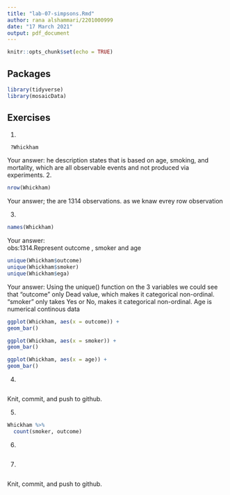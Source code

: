 ```yaml
---
title: "lab-07-simpsons.Rmd"
author: rana alshammari/2201000999 
date: "17 March 2021"
output: pdf_document
---
```


```r
knitr::opts_chunk$set(echo = TRUE)
```

## Packages

```r
library(tidyverse) 
library(mosaicData)
```


## Exercises


1.  
```r
 ?Whickham
```
    
Your answer:
he description states that is based on age, smoking, and mortality, which are all observable events and not produced via experiments.
2.  
```r
nrow(Whickham)
```

Your answer; the are 1314 observations. as we knaw evrey row observation

3.  

```r
names(Whickham)
```

Your answer:  
obs:1314.Represent outcome , smoker and age
```r
unique(Whickham$outcome)
unique(Whickham$smoker)
unique(Whickham$ega)
```

Your answer: 
Using the unique() function on the 3 variables we could see that "outcome" only Dead value, which makes it categorical non-ordinal. "smoker" only takes Yes or No, makes it categorical non-ordinal. Age is numerical continous data  
```r

ggplot(Whickham, aes(x = outcome)) +
geom_bar()
```


```r

ggplot(Whickham, aes(x = smoker)) +
geom_bar()
```

```r
ggplot(Whickham, aes(x = age)) +
geom_bar()
```


4. 

```r

```

Knit, commit, and push to github.

5. 

```r
Whickham %>%
  count(smoker, outcome)
```

6.

```r

```

7. 

```r

```

Knit, commit, and push to github.
